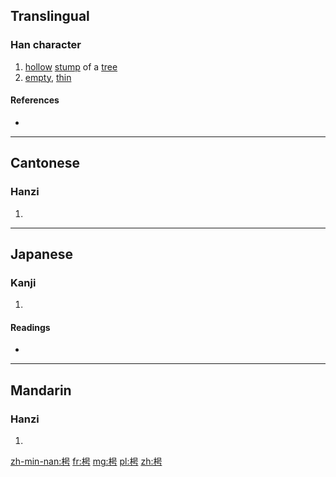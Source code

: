 ==Translingual==

===Han character===
{{Han char|rn=75|rad=木|as=05|sn=9|four=4692<sub>7</sub>|canj=木口一尸 (DRMS)}}

# [[hollow]] [[stump]] of a [[tree]]
# [[empty]], [[thin]]

====References====
* {{Han ref|kx=0517.090|dkj=14585|dj=0905.050|hdz=21182.020|uh=67B5|ud=26549|bh=CF4A|bd=53066}}

----

==Cantonese==

===Hanzi===
{{yue-hanzi|jyut=|y=[[hiu1]]}}

# {{defn|lang=yue|sort=木05}}

----

==Japanese==

===Kanji===
{{ja-kanji|grade=|rs=木05}}

# {{defn|lang=ja|sort=木05}}

====Readings====
* {{ja-readings|on=[[きょう]] (kyō)|kun=[[うつろ]] (utsuro)}}

----

==Mandarin==

===Hanzi===
{{cmn-hanzi|pin=[[xiāo]] ([[xiao1]])|wg=[[hsiao]]<sup>1</sup>}}

# {{defn|lang=cmn|sort=木05}}

[[zh-min-nan:枵]]
[[fr:枵]]
[[mg:枵]]
[[pl:枵]]
[[zh:枵]]